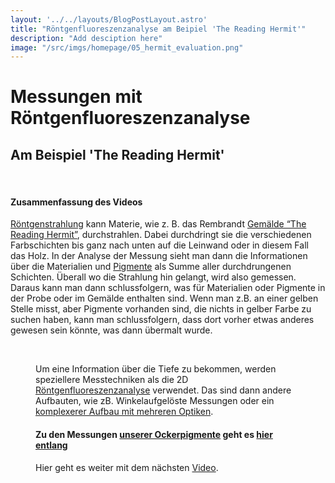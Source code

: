 ```yaml
---
layout: '../../layouts/BlogPostLayout.astro'
title: "Röntgenfluoreszenzanalyse am Beipiel 'The Reading Hermit'"
description: "Add desciption here"
image: "/src/imgs/homepage/05_hermit_evaluation.png"
---
```




# Messungen mit Röntgenfluoreszenzanalyse 
## Am Beispiel 'The Reading Hermit'

<YouTube url="https://www.youtube-nocookie.com/embed/3UPqEp0HbTo?si=euvXR7ihgCFmtkrA"/>

&nbsp;

#### Zusammenfassung des Videos

<a href="/keywords/xrays/">Röntgenstrahlung</a> kann Materie, wie z. B. das Rembrandt <a href="/posts/the-reading-hermit/">Gemälde “The Reading Hermit”</a>, durchstrahlen. Dabei durchdringt sie die verschiedenen Farbschichten bis ganz nach unten auf die Leinwand oder in diesem Fall das Holz. In der Analyse der Messung sieht man dann die Informationen über die Materialien und <a href="/keywords/pigments/">Pigmente</a> als Summe aller durchdrungenen Schichten. Überall wo die Strahlung hin gelangt, wird also gemessen. Daraus kann man dann schlussfolgern, was für Materialien oder Pigmente in der Probe oder im Gemälde enthalten sind. Wenn man z.B. an einer gelben Stelle misst, aber Pigmente vorhanden sind, die nichts in gelber Farbe zu suchen haben, kann man schlussfolgern, dass dort vorher etwas anderes gewesen sein könnte, was dann übermalt wurde.  

<Figure url={hermit2.src} text="Cover des Artikels 'Old traces, read anew - ‘The Reading Hermit’ painting in the light of X-ray fluorescence' gepublished im Journal of Analytical Atomic Spectrometry, 2014. Es zeigt den lesenden Erimiten und die Regionen nahe des linken Fußes, die mithilfe der RFA untersucht wurden." />
&nbsp;

Um eine Information über die Tiefe zu bekommen, werden speziellere Messtechniken als die 2D <a href="/keywords/xrf/">Röntgenfluoreszenzanalyse</a> verwendet. 
Das sind dann andere Aufbauten, wie zB. Winkelaufgelöste Messungen oder ein <a href="/keywords/3D-micro-xrf/">komplexerer Aufbau mit mehreren Optiken</a>.

#### Zu den Messungen <a href="/keywords/our-pigments/">unserer Ockerpigmente</a> geht es <a href="/keywords/measurements-and-evaluation">hier entlang</a> <br/>

Hier geht es weiter mit dem nächsten <a href="/posts/xray-matter-interaction/">Video</a>.